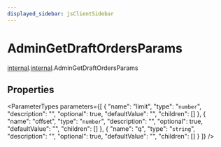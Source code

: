 ```yaml
---
displayed_sidebar: jsClientSidebar
---
```



# AdminGetDraftOrdersParams

[internal](../../admin_discounts/modules/admin_discounts.internal.mdx).[internal](../modules/admin_discounts.internal.internal.mdx).AdminGetDraftOrdersParams

## Properties

<ParameterTypes parameters={[
  {
    "name": "limit",
    "type": "`number`",
    "description": "",
    "optional": true,
    "defaultValue": "",
    "children": []
  },
  {
    "name": "offset",
    "type": "`number`",
    "description": "",
    "optional": true,
    "defaultValue": "",
    "children": []
  },
  {
    "name": "q",
    "type": "`string`",
    "description": "",
    "optional": true,
    "defaultValue": "",
    "children": []
  }
]} />
